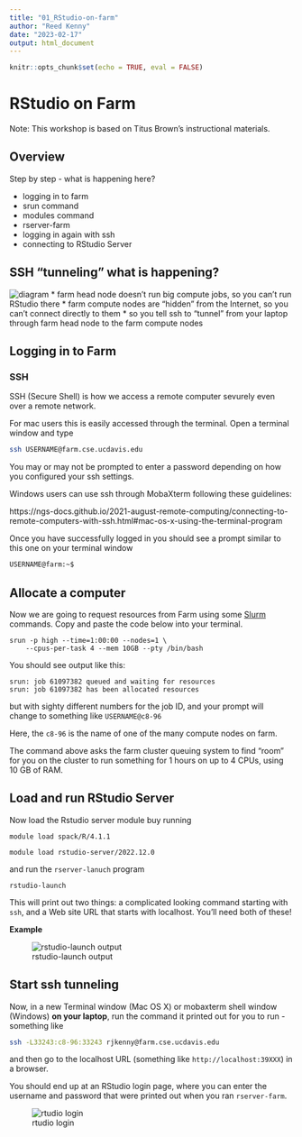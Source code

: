 ```yaml
---
title: "01_RStudio-on-farm"
author: "Reed Kenny"
date: "2023-02-17"
output: html_document
---
```


```r
knitr::opts_chunk$set(echo = TRUE, eval = FALSE)
```

# RStudio on Farm

Note: This workshop is based on Titus Brown's instructional materials. 

## Overview

Step by step - what is happening here?

* logging in to farm
* srun command
* modules command
* rserver-farm
* logging in again with ssh
* connecting to RStudio Server

## SSH "tunneling" what is happening?

![diagram](docs/img/upload_4c0789c727cb67cfa682ea50c4774ce8.png)
* farm head node doesn’t run big compute jobs, so you can’t run RStudio there
* farm compute nodes are “hidden” from the Internet, so you can’t connect directly to them
* so you tell ssh to “tunnel” from your laptop through farm head node to the farm compute nodes

## Logging in to Farm

### SSH

SSH (Secure Shell) is how we access a remote computer sevurely even over a remote network. 

For mac users this is easily accessed through the terminal. Open a terminal window and type

``` bash
ssh USERNAME@farm.cse.ucdavis.edu

```

You may or may not be prompted to enter a password depending on how you configured your ssh settings. 

Windows users can use ssh through MobaXterm following these guidelines: 

https://ngs-docs.github.io/2021-august-remote-computing/connecting-to-remote-computers-with-ssh.html#mac-os-x-using-the-terminal-program

Once you have successfully logged in you should see a prompt similar to this one on your terminal window 

```bash

USERNAME@farm:~$

```

## Allocate a computer 

Now we are going to request resources from Farm using some [Slurm](https://slurm.schedmd.com/overview.html) commands. Copy and paste the code below into your terminal. 

```Slurm

srun -p high --time=1:00:00 --nodes=1 \
    --cpus-per-task 4 --mem 10GB --pty /bin/bash

```

You should see output like this: 

```Slurm

srun: job 61097382 queued and waiting for resources
srun: job 61097382 has been allocated resources

```

but with sighty different numbers for the job ID, and your prompt will change to something like `USERNAME@c8-96`

Here, the `c8-96` is the name of one of the many compute nodes on farm.

The command above asks the farm cluster queuing system to find “room” for you on the cluster to run something for 1 hours on up to 4 CPUs, using 10 GB of RAM.

## Load and run RStudio Server

Now load the Rstudio server module buy running 

``` Slurm

module load spack/R/4.1.1

module load rstudio-server/2022.12.0

```

and run the `rserver-lanuch` program

```Slurm

rstudio-launch

```

This will print out two things: a complicated looking command starting with `ssh`, and a Web site URL that starts with localhost. You’ll need both of these!

**Example**

![rstudio-launch output](docs/img/rstudio-launch-output.png)

## Start ssh tunneling

Now, in a new Terminal window (Mac OS X) or mobaxterm shell window (Windows) **on your laptop**, run the command it printed out for you to run - something like

```bash

ssh -L33243:c8-96:33243 rjkenny@farm.cse.ucdavis.edu

```

and then go to the localhost URL (something like `http://localhost:39XXX`) in a browser.

You should end up at an RStudio login page, where you can enter the username and password that were printed out when you ran `rserver-farm`.

![rtudio login](docs/img/rstuio_login.png)


